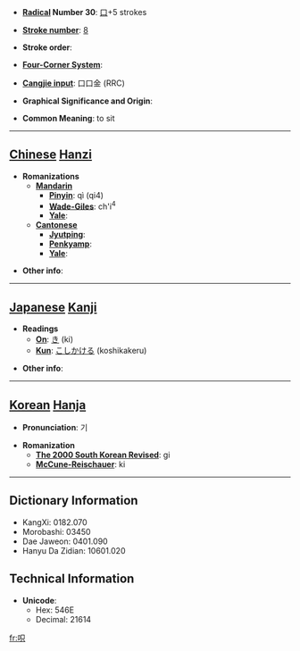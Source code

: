 * '''[[Wiktionary:Chinese radical index| Radical]] Number 30''': [[Wiktionary:Chinese radical index 口|口]]+5 strokes

* '''[[Wiktionary:Chinese total strokes index|Stroke number]]''': [[Wiktionary:Chinese total strokes index 8|8]]

* '''Stroke order''': 

* '''[[Wiktionary:Chinese four corner index|Four-Corner System]]''': 

* '''[[Wiktionary:Chinese Cangjie index|Cangjie input]]''': 口口金 (RRC)

* '''Graphical Significance and Origin''': 

* '''Common Meaning''': to sit

----

== [[Chinese]] [[Hanzi]] ==

* '''Romanizations'''
** '''[[Mandarin]]'''
*** '''[[Pinyin]]''': qì (qi4)
*** '''[[Wade-Giles]]''': ch'i<sup>4</sup>
*** '''[[Yale]]''': 
** '''[[Cantonese]]'''
*** '''[[Jyutping]]''':
*** '''[[Penkyamp]]''': 
*** '''[[Yale]]''': 

* '''Other info''': 

----

== [[Japanese]] [[Kanji]] ==

* '''Readings'''
** '''[[On]]''': [[き]] (ki)
** '''[[Kun]]''': [[こしかける]] (koshikakeru)

* '''Other info''':  

----

== [[Korean]] [[Hanja]] ==

* '''Pronunciation''': 기

* '''Romanization'''
** '''[[The 2000 South Korean Revised Romanization|The 2000 South Korean Revised]]''': gi
** '''[[McCune-Reischauer]]''': ki

----

== Dictionary Information ==

* KangXi: 0182.070
* Morobashi: 03450
* Dae Jaweon: 0401.090
* Hanyu Da Zidian: 10601.020

== Technical Information ==

* '''Unicode''':
** Hex: 546E
** Decimal: 21614

[[fr:呮]]
